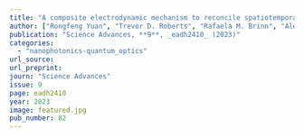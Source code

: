 ```yaml
---
title: "A composite electrodynamic mechanism to reconcile spatiotemporally resolved exciton transport in quantum dot superlattices"
author: ["Rongfeng Yuan", "Trevor D. Roberts", "Rafaela M. Brinn", "Alexander A. Choi", "Ha H. Park", "Chang Yan", "Justin C. Ondry", "Siamak Khorasani", "David J. Masiello", "Ke Xu", "A. Paul Alivisatos", "Naomi S. Ginsberg"]
publication: "Science Advances, **9**, _eadh2410_ (2023)"
categories:
  - "nanophotonics-quantum_optics"
url_source: 
url_preprint: 
journ: "Science Advances"
issue: 9
page: eadh2410
year: 2023
image: featured.jpg
pub_number: 82
---
```

